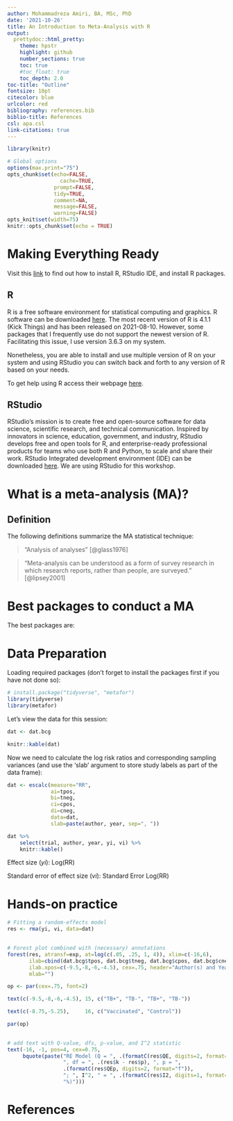```yaml
---
author: Mohammadreza Amiri, BA, MSc, PhD
date: '2021-10-26'
title: An Introduction to Meta-Analysis with R
output:
  prettydoc::html_pretty:
    theme: hpstr
    highlight: github
    number_sections: true
    toc: true
    #toc_float: true
    toc_depth: 2.0
toc-title: "Outline"
fontsize: 10pt
citecolor: blue
urlcolor: red
bibliography: references.bib
biblio-title: References
csl: apa.csl
link-citations: true
---
```


```r
library(knitr)

# Global options
options(max.print="75")
opts_chunk$set(echo=FALSE,
	             cache=TRUE,
               prompt=FALSE,
               tidy=TRUE,
               comment=NA,
               message=FALSE,
               warning=FALSE)
opts_knit$set(width=75)
knitr::opts_chunk$set(echo = TRUE)
```

# Making Everything Ready

Visit this [link](https://learnr-examples.shinyapps.io/ex-setup-r/ "To setup R, RStudio IDE, and guide to install packages") to find out how to install R, RStudio IDE, and install R packages.

## R

R is a free software environment for statistical computing and graphics. R software can be downloaded [here](https://www.r-project.org/). The most recent version of R is 4.1.1 (Kick Things) and has been released on 2021-08-10. However, some packages that I frequently use do not support the newest version of R. Facilitating this issue, I use version 3.6.3 on my system.

Nonetheless, you are able to install and use multiple version of R on your system and using RStudio you can switch back and forth to any version of R based on your needs.

To get help using R access their webpage [here](https://www.r-project.org/help.html).

## RStudio

RStudio's mission is to create free and open-source software for data science, scientific research, and technical communication. Inspired by innovators in science, education, government, and industry, RStudio develops free and open tools for R, and enterprise-ready professional products for teams who use both R and Python, to scale and share their work. RStudio Integrated development environment (IDE) can be downloaded [here](https://www.rstudio.com/products/rstudio/download/). We are using RStudio for this workshop.

# What is a meta-analysis (MA)?

## Definition

The following definitions summarize the MA statistical technique:

> "Analysis of analyses" [@glass1976]

> "Meta-analysis can be understood as a form of survey research in which research reports, rather than people, are surveyed." [@lipsey2001]

# Best packages to conduct a MA

The best packages are:

# Data Preparation

Loading required packages (don't forget to install the packages first if you have not done so):

```r
# install.package("tidyverse", "metafor")
library(tidyverse)
library(metafor)
```

Let's view the data for this session:

```r
dat <- dat.bcg

knitr::kable(dat)
```

Now we need to calculate the log risk ratios and corresponding sampling variances (and use the 'slab' argument to store study labels as part of the data frame):

```r
dat <- escalc(measure="RR", 
              ai=tpos, 
              bi=tneg, 
              ci=cpos, 
              di=cneg, 
              data=dat,
              slab=paste(author, year, sep=", "))

dat %>% 
    select(trial, author, year, yi, vi) %>% 
    knitr::kable()
```

Effect size (*yi*): Log(RR)

Standard error of effect size (*vi*): Standard Error Log(RR)

# Hands-on practice

```r

# Fitting a random-effects model
res <- rma(yi, vi, data=dat)
 

# Forest plot combined with (necessary) annotations
forest(res, atransf=exp, at=log(c(.05, .25, 1, 4)), xlim=c(-16,6),
       ilab=cbind(dat.bcg$tpos, dat.bcg$tneg, dat.bcg$cpos, dat.bcg$cneg),
       ilab.xpos=c(-9.5,-8,-6,-4.5), cex=.75, header="Author(s) and Year",
       mlab="")

op <- par(cex=.75, font=2)

text(c(-9.5,-8,-6,-4.5), 15, c("TB+", "TB-", "TB+", "TB-"))

text(c(-8.75,-5.25),     16, c("Vaccinated", "Control"))

par(op)
 

# add text with Q-value, dfs, p-value, and I^2 statistic
text(-16, -1, pos=4, cex=0.75, 
     bquote(paste("RE Model (Q = ", .(formatC(res$QE, digits=2, format="f")), 
                  ", df = ", .(res$k - res$p), ", p = ",
                  .(formatC(res$QEp, digits=2, format="f")),
                  "; ", I^2, " = ", .(formatC(res$I2, digits=1, format="f")),
                  "%)")))
```

# References

